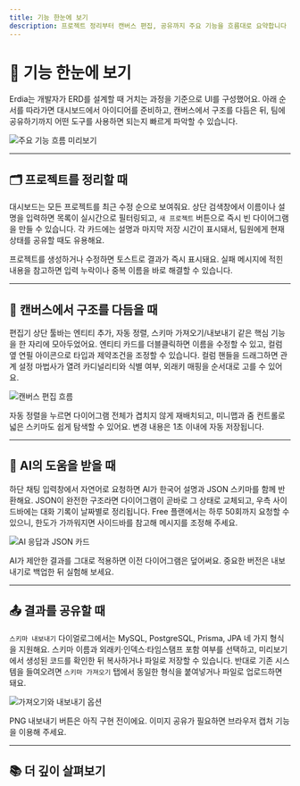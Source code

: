 ```yaml
---
title: 기능 한눈에 보기
description: 프로젝트 정리부터 캔버스 편집, 공유까지 주요 기능을 흐름대로 요약합니다
---
```



# 🎯 기능 한눈에 보기

Erdia는 개발자가 ERD를 설계할 때 거치는 과정을 기준으로 UI를 구성했어요. 아래 순서를 따라가면 대시보드에서 아이디어를 준비하고, 캔버스에서 구조를 다듬은 뒤, 팀에 공유하기까지 어떤 도구를 사용하면 되는지 빠르게 파악할 수 있습니다.

![주요 기능 흐름 미리보기](/images/example.png)

---

## 🗂 프로젝트를 정리할 때

대시보드는 모든 프로젝트를 최근 수정 순으로 보여줘요. 상단 검색창에서 이름이나 설명을 입력하면 목록이 실시간으로 필터링되고, `새 프로젝트` 버튼으로 즉시 빈 다이어그램을 만들 수 있습니다. 각 카드에는 설명과 마지막 저장 시간이 표시돼서, 팀원에게 현재 상태를 공유할 때도 유용해요.

<Callout type="info">
프로젝트를 생성하거나 수정하면 토스트로 결과가 즉시 표시돼요. 실패 메시지에 적힌 내용을 참고하면 입력 누락이나 중복 이름을 바로 해결할 수 있습니다.
</Callout>

---

## 🎨 캔버스에서 구조를 다듬을 때

편집기 상단 툴바는 엔티티 추가, 자동 정렬, 스키마 가져오기/내보내기 같은 핵심 기능을 한 자리에 모아두었어요. 엔티티 카드를 더블클릭하면 이름을 수정할 수 있고, 컬럼 옆 연필 아이콘으로 타입과 제약조건을 조정할 수 있습니다. 컬럼 핸들을 드래그하면 관계 설정 마법사가 열려 카디널리티와 식별 여부, 외래키 매핑을 순서대로 고를 수 있어요.

![캔버스 편집 흐름](/images/example.png)

<Callout type="success">
자동 정렬을 누르면 다이어그램 전체가 겹치지 않게 재배치되고, 미니맵과 줌 컨트롤로 넓은 스키마도 쉽게 탐색할 수 있어요. 변경 내용은 1초 이내에 자동 저장됩니다.
</Callout>

---

## 🤖 AI의 도움을 받을 때

하단 채팅 입력창에서 자연어로 요청하면 AI가 한국어 설명과 JSON 스키마를 함께 반환해요. JSON이 완전한 구조라면 다이어그램이 곧바로 그 상태로 교체되고, 우측 사이드바에는 대화 기록이 날짜별로 정리됩니다. Free 플랜에서는 하루 50회까지 요청할 수 있으니, 한도가 가까워지면 사이드바를 참고해 메시지를 조정해 주세요.

![AI 응답과 JSON 카드](/images/example.png)

<Callout type="warning">
AI가 제안한 결과를 그대로 적용하면 이전 다이어그램은 덮어써요. 중요한 버전은 내보내기로 백업한 뒤 실험해 보세요.
</Callout>

---

## 📤 결과를 공유할 때

`스키마 내보내기` 다이얼로그에서는 MySQL, PostgreSQL, Prisma, JPA 네 가지 형식을 지원해요. 스키마 이름과 외래키·인덱스·타임스탬프 포함 여부를 선택하고, 미리보기에서 생성된 코드를 확인한 뒤 복사하거나 파일로 저장할 수 있습니다. 반대로 기존 시스템을 들여오려면 `스키마 가져오기` 탭에서 동일한 형식을 붙여넣거나 파일로 업로드하면 돼요.

![가져오기와 내보내기 옵션](/images/example.png)

<Callout type="info">
PNG 내보내기 버튼은 아직 구현 전이에요. 이미지 공유가 필요하면 브라우저 캡처 기능을 이용해 주세요.
</Callout>

---

## 📚 더 깊이 살펴보기

<Cards>
  <Card title="📁 프로젝트 관리" description="대시보드에서 프로젝트를 찾고 정리하는 방법을 자세히 다룹니다" href="/docs/features/project-management" />
  <Card title="🎨 캔버스 & 편집기" description="엔티티, 컬럼, 관계 편집을 단계별로 설명합니다" href="/docs/features/diagram-editor" />
  <Card title="🤖 AI 어시스턴트" description="자연어 요청을 효율적으로 작성하는 팁을 모았습니다" href="/docs/features/ai-assistant" />
  <Card title="🔄 가져오기 · 내보내기" description="SQL·Prisma·JPA를 가져오고 내보내는 흐름을 정리했습니다" href="/docs/features/import-export" />
</Cards>
